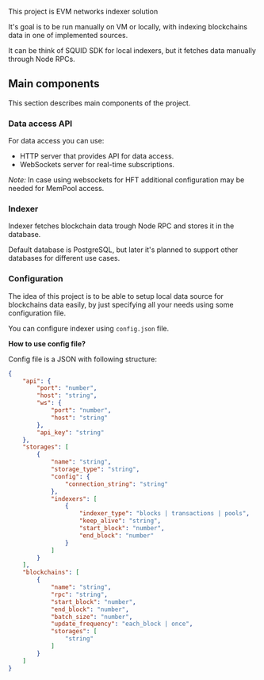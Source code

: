 This project is EVM networks indexer solution

It's goal is to be run manually on VM or locally, with indexing blockchains data in one of implemented sources.

It can be think of SQUID SDK for local indexers, but it fetches data manually through Node RPCs.


## Main components

This section describes main components of the project.

### Data access API

For data access you can use:
* HTTP server that provides API for data access.
* WebSockets server for real-time subscriptions.

*Note:* In case using websockets for HFT additional configuration may be needed for MemPool access.

### Indexer

Indexer fetches blockchain data trough Node RPC and stores it in the database.

Default database is PostgreSQL, but later it's planned to support other databases for different use cases.

### Configuration

The idea of this project is to be able to setup local data source for blockchains data easily, by just
specifying all your needs using some configuration file.

You can configure indexer using `config.json` file.

**How to use config file?**

Config file is a JSON with following structure:

```json
{
    "api": {
        "port": "number",
        "host": "string",
        "ws": {
            "port": "number", 
            "host": "string"
        },
        "api_key": "string"
    },
    "storages": [
        {
            "name": "string",
            "storage_type": "string",
            "config": {
                "connection_string": "string"
            },
            "indexers": [
                {
                    "indexer_type": "blocks | transactions | pools",
                    "keep_alive": "string",
                    "start_block": "number",
                    "end_block": "number"
                }
            ]
        }
    ],
    "blockchains": [
        {
            "name": "string",
            "rpc": "string",
            "start_block": "number",
            "end_block": "number", 
            "batch_size": "number",
            "update_frequency": "each_block | once",
            "storages": [
                "string"
            ]
        }
    ]
}
```